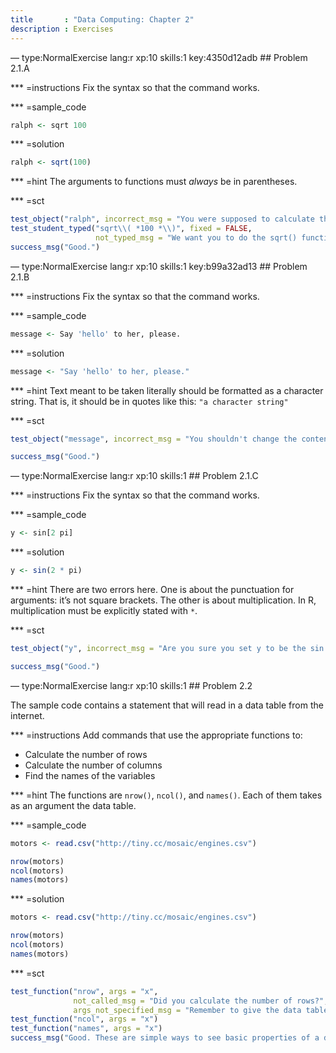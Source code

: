 ```yaml
---
title       : "Data Computing: Chapter 2"
description : Exercises
---
```


--- type:NormalExercise lang:r xp:10 skills:1  key:4350d12adb
## Problem 2.1.A

*** =instructions
Fix the syntax so that the command works.

*** =sample_code
```r
ralph <- sqrt 100
```

*** =solution
```r
ralph <- sqrt(100)
```

*** =hint
The arguments to functions must *always* be in parentheses.

*** =sct
```r
test_object("ralph", incorrect_msg = "You were supposed to calculate the square root of 100.")
test_student_typed("sqrt\\( *100 *\\)", fixed = FALSE, 
                   not_typed_msg = "We want you to do the sqrt() function to do the calculation. It's not the answer we're concerned with here but that process of getting to the answer.")
success_msg("Good.")
```

--- type:NormalExercise lang:r xp:10 skills:1  key:b99a32ad13
## Problem 2.1.B

*** =instructions
Fix the syntax so that the command works.

*** =sample_code 
```r
message <- Say 'hello' to her, please.
```

*** =solution
```r
message <- "Say 'hello' to her, please."
```

*** =hint
Text meant to be taken literally should be formatted as a character string. That is, it should be in quotes like this: `"a character string"`

*** =sct
```r
test_object("message", incorrect_msg = "You shouldn't change the contents of the string, just put it in quotes.")

success_msg("Good.")
```

--- type:NormalExercise lang:r xp:10 skills:1 
## Problem 2.1.C

*** =instructions
Fix the syntax so that the command works.

*** =sample_code 
```r
y <- sin[2 pi]
```

*** =solution
```r
y <- sin(2 * pi)
```

*** =hint
There are two errors here. One is about the punctuation for arguments: it's not square brackets. The other is about multiplication. In R, multiplication must be explicitly stated with `*`.

*** =sct
```r
test_object("y", incorrect_msg = "Are you sure you set y to be the sin of `2 * pi`?")

success_msg("Good.")
```

--- type:NormalExercise lang:r xp:10 skills:1 
## Problem 2.2

The sample code contains a statement that will read in a data table from the internet.

*** =instructions
Add commands that use the appropriate functions to:

- Calculate the number of rows
- Calculate the number of columns
- Find the names of the variables

*** =hint
The functions are `nrow()`, `ncol()`, and `names()`. Each of them takes as an argument the data table.

*** =sample_code
```r
motors <- read.csv("http://tiny.cc/mosaic/engines.csv")

nrow(motors)
ncol(motors)
names(motors)
```

*** =solution
```r
motors <- read.csv("http://tiny.cc/mosaic/engines.csv")

nrow(motors)
ncol(motors)
names(motors)
```

*** =sct
```r
test_function("nrow", args = "x", 
              not_called_msg = "Did you calculate the number of rows?",
              args_not_specified_msg = "Remember to give the data table as an argument.")
test_function("ncol", args = "x")
test_function("names", args = "x")
success_msg("Good. These are simple ways to see basic properties of a data table.")
```